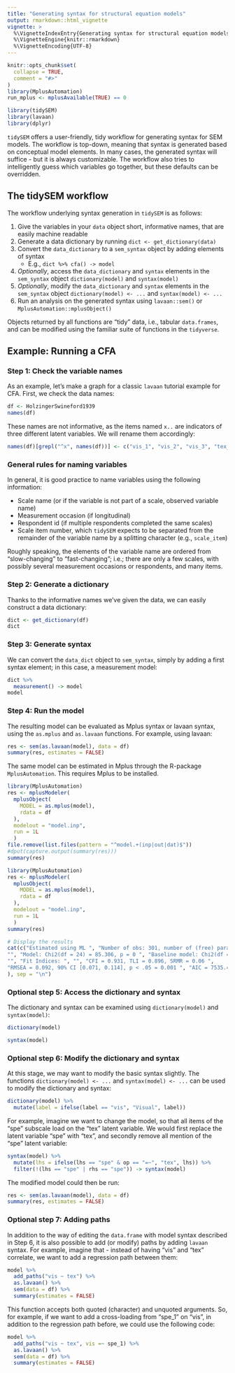 ```yaml
---
title: "Generating syntax for structural equation models"
output: rmarkdown::html_vignette
vignette: >
  %\VignetteIndexEntry{Generating syntax for structural equation models}
  %\VignetteEngine{knitr::rmarkdown}
  %\VignetteEncoding{UTF-8}
---
```


```r
knitr::opts_chunk$set(
  collapse = TRUE,
  comment = "#>"
)
library(MplusAutomation)
run_mplus <- mplusAvailable(TRUE) == 0
```

```r
library(tidySEM)
library(lavaan)
library(dplyr)
```

`tidySEM` offers a user-friendly, tidy workflow for generating syntax for SEM models. The workflow is top-down, meaning that syntax is generated based on conceptual model elements. In many cases, the generated syntax will suffice - but it is always customizable. The workflow also tries to intelligently guess which variables go together, but these defaults can be overridden.

## The tidySEM workflow

The workflow underlying syntax generation in `tidySEM` is as follows:

1. Give the variables in your `data` object short, informative names, that are easily machine readable
2. Generate a data dictionary by running `dict <- get_dictionary(data)`
<!--    * The `data_dictionary` called `dict` can be used to generate `keys(dict)`, for use with functions (reliability, factor analysis) from the `psych` library
    * The `data_dictionary` called `dict` can be used to generate syntax for structural equation models in `lavaan` or Mplus (through `MplusAutomation`)-->
3. Convert the `data_dictionary` to a `sem_syntax` object by adding elements of syntax
    * E.g., `dict %>% cfa() -> model`
5. *Optionally*, access the `data_dictionary` and `syntax` elements in the `sem_syntax` object `dictionary(model)` and `syntax(model)`
6. *Optionally*, modify the `data_dictionary` and `syntax` elements in the `sem_syntax` object `dictionary(model) <- ...` and `syntax(model) <- ...`
7. Run an analysis on the generated syntax using `lavaan::sem()` or `MplusAutomation::mplusObject()`

Objects returned by all functions are "tidy" data, i.e., tabular `data.frames`, and can be modified using the familiar suite of functions in the `tidyverse`.

## Example: Running a CFA

### Step 1: Check the variable names

As an example, let's make a graph for a classic `lavaan` tutorial example for CFA. First, we check the data names:

```r
df <- HolzingerSwineford1939
names(df)
```

These names are not informative, as the items named `x..` are indicators of three different latent variables. We will rename them accordingly:

```r
names(df)[grepl("^x", names(df))] <- c("vis_1", "vis_2", "vis_3", "tex_1", "tex_2", "tex_3", "spe_1", "spe_2", "spe_3")
```

### General rules for naming variables

In general, it is good practice to name variables using the following information:

* Scale name (or if the variable is not part of a scale, observed variable name)
* Measurement occasion (if longitudinal)
* Respondent id (if multiple respondents completed the same scales)
* Scale item number, which `tidySEM` expects to be separated from the remainder of the variable name by a splitting character (e.g., `scale_item`)

Roughly speaking, the elements of the variable name are ordered from "slow-changing" to "fast-changing"; i.e.; there are only a few scales, with possibly several measurement occasions or respondents, and many items.

### Step 2: Generate a dictionary

Thanks to the informative names we've given the data, we can easily construct a data dictionary:

```r
dict <- get_dictionary(df)
dict
```

<!--### Optional: Get reliability from psych

Using the data dictionary, we can easily get a keys list for use with functions from the `psych` library, such as `psych::alpha()`:


library(psych)
psych::alpha(df, keys = tidySEM:::keys(dict))

-->

### Step 3: Generate syntax

We can convert the `data_dict` object to `sem_syntax`, simply by adding a first syntax element; in this case, a measurement model:

```r
dict %>%
  measurement() -> model
model
```

### Step 4: Run the model

The resulting model can be evaluated as Mplus syntax or lavaan syntax, using the `as.mplus` and `as.lavaan` functions. For example, using lavaan:

```r
res <- sem(as.lavaan(model), data = df)
summary(res, estimates = FALSE)
```

The same model can be estimated in Mplus through the R-package `MplusAutomation`. This requires Mplus to be installed.

```r
library(MplusAutomation)
res <- mplusModeler(
  mplusObject(
    MODEL = as.mplus(model),
    rdata = df
  ),
  modelout = "model.inp",
  run = 1L
  )
file.remove(list.files(pattern = "^model.+(inp|out|dat)$"))
#dput(capture.output(summary(res)))
summary(res)
```
```r
library(MplusAutomation)
res <- mplusModeler(
  mplusObject(
    MODEL = as.mplus(model),
    rdata = df
  ),
  modelout = "model.inp",
  run = 1L
  )
summary(res)
```
```r
# Display the results
cat(c("Estimated using ML ", "Number of obs: 301, number of (free) parameters: 30 ", 
"", "Model: Chi2(df = 24) = 85.306, p = 0 ", "Baseline model: Chi2(df = 36) = 918.852, p = 0 ", 
"", "Fit Indices: ", "", "CFI = 0.931, TLI = 0.896, SRMR = 0.06 ", 
"RMSEA = 0.092, 90% CI [0.071, 0.114], p < .05 = 0.001 ", "AIC = 7535.49, BIC = 7646.703 "
), sep = "\n")
```

### Optional step 5: Access the dictionary and syntax

The dictionary and syntax can be examined using `dictionary(model)` and `syntax(model)`:

```r
dictionary(model)
```

```r
syntax(model)
```

### Optional step 6: Modify the dictionary and syntax

At this stage, we may want to modify the basic syntax slightly. The functions `dictionary(model) <- ...` and `syntax(model) <- ...` can be used to modify the dictionary and syntax:

```r
dictionary(model) %>%
  mutate(label = ifelse(label == "vis", "Visual", label))
```

For example, imagine we want to change the model, so that all items of the "spe" subscale load on the "tex" latent variable. We would first replace the latent variable "spe" with "tex", and secondly remove all mention of the "spe" latent variable:

```r
syntax(model) %>%
  mutate(lhs = ifelse(lhs == "spe" & op == "=~", "tex", lhs)) %>%
  filter(!(lhs == "spe" | rhs == "spe")) -> syntax(model)
```

The modified model could then be run:

```r
res <- sem(as.lavaan(model), data = df)
summary(res, estimates = FALSE)
```

### Optional step 7: Adding paths

In addition to the way of editing the `data.frame` with model syntax described in Step 6, it is also possible to add (or modify) paths by adding `lavaan` syntax. For example, imagine that - instead of having "vis" and "tex" correlate, we want to add a regression path between them:

```r
model %>%
  add_paths("vis ~ tex") %>%
  as.lavaan() %>%
  sem(data = df) %>%
  summary(estimates = FALSE)
```

This function accepts both quoted (character) and unquoted arguments. So, for example, if we want to add a cross-loading from "spe_1" on "vis", in addition to the regression path before, we could use the following code:

```r
model %>%
  add_paths("vis ~ tex", vis =~ spe_1) %>%
  as.lavaan() %>%
  sem(data = df) %>%
  summary(estimates = FALSE)
```

